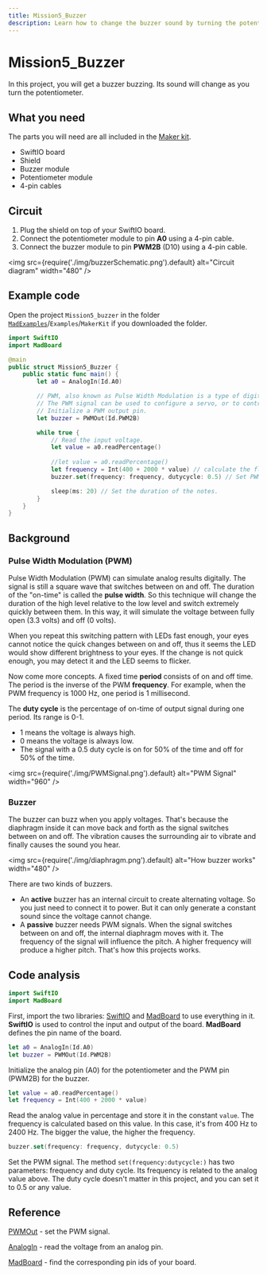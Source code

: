 ```yaml
---
title: Mission5_Buzzer
description: Learn how to change the buzzer sound by turning the potentiometer. You will program your board in Swift to realize it.
---
```


# Mission5_Buzzer

In this project, you will get a buzzer buzzing. Its sound will change as you turn the potentiometer.

## What you need

The parts you will need are all included in the [Maker kit](../../hardware/maker-kit).

- SwiftIO board
- Shield
- Buzzer module
- Potentiometer module
- 4-pin cables


## Circuit

1. Plug the shield on top of your SwiftIO board.
2. Connect the potentiometer module to pin **A0** using a 4-pin cable.
3. Connect the buzzer module to pin **PWM2B** (D10) using a 4-pin cable.

<img
  src={require('./img/buzzerSchematic.png').default}
  alt="Circuit diagram" width="480"
/>


## Example code

Open the project `Mission5_buzzer` in the folder [`MadExamples`](https://github.com/madmachineio/MadExamples)/`Examples`/`MakerKit` if you downloaded the folder.

```swift title="Mission5_buzzer.swift" showLineNumbers
import SwiftIO
import MadBoard

@main
public struct Mission5_Buzzer {
    public static func main() {
        let a0 = AnalogIn(Id.A0)

        // PWM, also known as Pulse Width Modulation is a type of digital signal.
        // The PWM signal can be used to configure a servo, or to control the dimming of a LED light.
        // Initialize a PWM output pin.
        let buzzer = PWMOut(Id.PWM2B)

        while true {
            // Read the input voltage.
            let value = a0.readPercentage()
            
            //let value = a0.readPercentage()
            let frequency = Int(400 + 2000 * value) // calculate the float value into Int type to serve as frequency.
            buzzer.set(frequency: frequency, dutycycle: 0.5) // Set PWM parameters.

            sleep(ms: 20) // Set the duration of the notes.
        }
    }
}
```


<div className='row row--no-gutters'>
  <ReactPlayer
    url='https://youtu.be/gTjJ8oOm8Js'
    controls={true}
  />
</div>


## Background

### Pulse Width Modulation (PWM)

Pulse Width Modulation (PWM) can simulate analog results digitally. The signal is still a square wave that switches between on and off. The duration of the "on-time" is called the **pulse width**. So this technique will change the duration of the high level relative to the low level and switch extremely quickly between them. In this way, it will simulate the voltage between fully open (3.3 volts) and off (0 volts).  

When you repeat this switching pattern with LEDs fast enough, your eyes cannot notice the quick changes between on and off, thus it seems the LED would show different brightness to your eyes. If the change is not quick enough, you may detect it and the LED seems to flicker.

Now come more concepts. A fixed time **period** consists of on and off time. The period is the inverse of the PWM **frequency**. For example, when the PWM frequency is 1000 Hz, one period is 1 millisecond.

The **duty cycle** is the percentage of on-time of output signal during one period. Its range is 0-1. 
* 1 means the voltage is always high. 
* 0 means the voltage is always low. 
* The signal with a 0.5 duty cycle is on for 50% of the time and off for 50% of the time.


<img
  src={require('./img/PWMSignal.png').default}
  alt="PWM Signal" width="960"
/>

### Buzzer

The buzzer can buzz when you apply voltages. That's because the diaphragm inside it can move back and forth as the signal switches between on and off. The vibration causes the surrounding air to vibrate and finally causes the sound you hear.

<img
  src={require('./img/diaphragm.png').default}
  alt="How buzzer works" width="480"
/>

There are two kinds of buzzers. 
- An **active** buzzer has an internal circuit to create alternating voltage. So you just need to connect it to power. But it can only generate a constant sound since the voltage cannot change.
- A **passive** buzzer needs PWM signals. When the signal switches between on and off, the internal diaphragm moves with it. The frequency of the signal will influence the pitch. A higher frequency will produce a higher pitch. That's how this projects works.


## Code analysis
```swift
import SwiftIO
import MadBoard
```
First, import the two libraries: [SwiftIO](https://madmachineio.github.io/SwiftIO/documentation/swiftio) and [MadBoard](https://github.com/madmachineio/MadBoards/blob/main/Sources/MadBoards/SwiftIOBoard.swift) to use everything in it. **SwiftIO** is used to control the input and output of the board. **MadBoard** defines the pin name of the board.


```swift
let a0 = AnalogIn(Id.A0)
let buzzer = PWMOut(Id.PWM2B)
```
Initialize the analog pin (A0) for the potentiometer and the PWM pin (PWM2B) for the buzzer.

```swift
let value = a0.readPercentage()
let frequency = Int(400 + 2000 * value) 
```

Read the analog value in percentage and store it in the constant `value`. The frequency is calculated based on this value. In this case, it's from 400 Hz to 2400 Hz. The bigger the value, the higher the frequency.

```swift
buzzer.set(frequency: frequency, dutycycle: 0.5)
```

Set the PWM signal. The method `set(frequency:dutycycle:)` has two parameters: frequency and duty cycle. Its frequency is related to the analog value above. The duty cycle doesn't matter in this project, and you can set it to 0.5 or any value.


## Reference

[PWMOut](https://madmachineio.github.io/SwiftIO/documentation/swiftio/pwmout) - set the PWM signal.

[AnalogIn](https://madmachineio.github.io/SwiftIO/documentation/swiftio/analogin) - read the voltage from an analog pin.

[MadBoard](https://github.com/madmachineio/MadBoards) - find the corresponding pin ids of your board.
